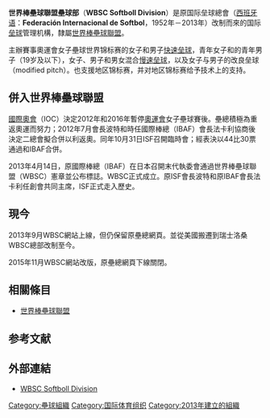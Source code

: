 {{Infobox Organization
|name = 世界棒壘球聯盟壘球部<br/>WBSC Softboll Division
|image = 
|size = 150px
|motto =
|type = 体育组织
|formation = 1952年ISF<ref name="isf_history">{{cite web |url=http://www.internationalsoftball.com/english/the_isf/history_of_softball.asp |title=International Softball Federation - The ISF: The History of Softball |accessdate=2009-10-10 |deadurl=yes |archiveurl=https://web.archive.org/web/20061212040653/http://www.internationalsoftball.com/english/the_isf/history_of_softball.asp |archivedate=2006-12-12 }}</ref><br>2013年WBSC Softbol Division
|ended = 
|headquarters = {{SWI}}[[洛桑|洛桑]]
|membership = 143个国家或地区协会
|leader_title = 副會長
|leader_name = {{flagicon|Panama}} Meliton SANCHEZ 
|language = [[英语|英语]]、[[西班牙语|西班牙语]]
|}}

'''世界棒壘球聯盟壘球部'''（'''WBSC Softboll Division'''）是原国际垒球總會（[[西班牙语|西班牙语]]：'''Federación Internacional de Softbol'''，1952年－2013年）改制而來的国际[[垒球|垒球]]管理机構，隸屬[[世界棒壘球聯盟|世界棒壘球聯盟]]。

主辦賽事奧運會女子壘球世界锦标赛的女子和男子[[壘球|快速垒球]]，青年女子和的青年男子（19岁及以下），女子、男子和男女混合[[慢速垒球|慢速垒球]]，以及女子与男子的改良垒球（modified pitch）。也支援地区锦标赛，并对地区锦标赛给予技术上的支持。

==併入世界棒壘球聯盟==
[[國際奧會|國際奧會]]（IOC）決定2012年和2016年暫停[[奧運會|奧運會]]女子壘球賽後。壘總積極為重返奧運而努力；2012年7月會長波特和時任國際棒總（IBAF）會長法卡利協商後決定二總會擬合併以利返奧。同年10月31日ISF召開臨時會；經表決以44比30票通過和IBAF合併。

2013年4月14日，原國際棒總（IBAF）在日本召開末代執委會通過世界棒壘球聯盟（WBSC）憲章並公布標誌。WBSC正式成立。原ISF會長波特和原IBAF會長法卡利任創會共同主席，ISF正式走入歷史。

==現今==
2013年9月WBSC網站上線，但仍保留原壘總網頁。並從美國搬遷到瑞士洛桑WBSC總部改制至今。

2015年11月WBSC網站改版，原壘總網頁下線關閉。

==相關條目==
*[[世界棒壘球聯盟|世界棒壘球聯盟]]

==参考文献==
<div class="references-small">
<references></references>
</div>

==外部連結==
*[https://web.archive.org/web/20151108173229/http://wbsc.org/en/softball WBSC Softboll Division]
[[Category:壘球組織|Category:壘球組織]]
[[Category:国际体育组织|Category:国际体育组织]]
[[Category:2013年建立的組織|Category:2013年建立的組織]]